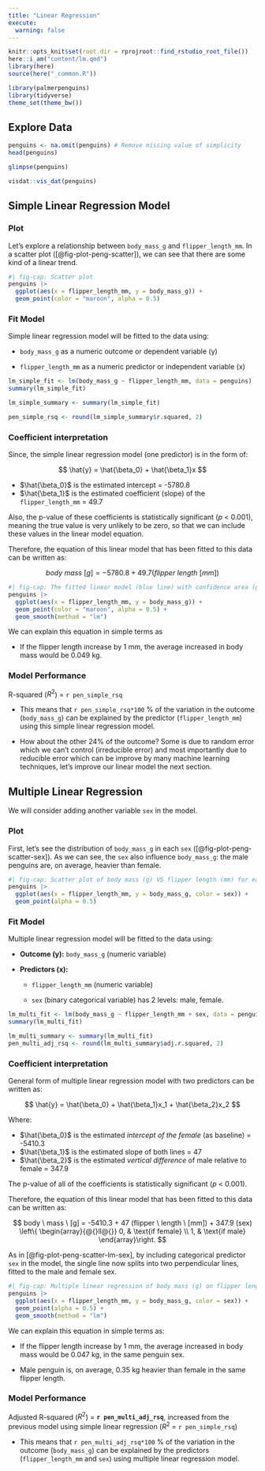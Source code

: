 ```yaml
---
title: "Linear Regression"
execute: 
  warning: false
---
```


```r
knitr::opts_knit$set(root.dir = rprojroot::find_rstudio_root_file())
here::i_am("content/lm.qmd")
library(here)
source(here("_common.R"))
```

```r
library(palmerpenguins)
library(tidyverse)
theme_set(theme_bw())
```

## Explore Data

```r
penguins <- na.omit(penguins) # Remove missing value of simplicity
head(penguins)
```

```r
glimpse(penguins)
```

```r
visdat::vis_dat(penguins)
```

## Simple Linear Regression Model

### Plot

Let's explore a relationship between `body_mass_g` and `flipper_length_mm`. In a scatter plot ([@fig-plot-peng-scatter]), we can see that there are some kind of a linear trend.

```r
#| fig-cap: Scatter plot
penguins |> 
  ggplot(aes(x = flipper_length_mm, y = body_mass_g)) +
  geom_point(color = "maroon", alpha = 0.5) 
```

### Fit Model

Simple linear regression model will be fitted to the data using:

-   `body_mass_g` as a numeric outcome or dependent variable (y)

-   `flipper_length_mm` as a numeric predictor or independent variable (x)

```r
lm_simple_fit <- lm(body_mass_g ~ flipper_length_mm, data = penguins)
summary(lm_simple_fit)
```

```r
lm_simple_summary <- summary(lm_simple_fit)

pen_simple_rsq <- round(lm_simple_summary$r.squared, 2)
```

### Coefficient interpretation

Since, the simple linear regression model (one predictor) is in the form of:

$$
\hat{y} = \hat{\beta_0} + \hat{\beta_1}x
$$

-   $\hat{\beta_0}$ is the estimated intercept = -5780.8
-   $\hat{\beta_1}$ is the estimated coefficient (slope) of the `flipper_length_mm` = 49.7

Also, the p-value of these coefficients is statistically significant ($p$ \< 0.001), meaning the true value is very unlikely to be zero, so that we can include these values in the linear model equation.

Therefore, the equation of this linear model that has been fitted to this data can be written as:

$$
body \ mass \ [g] = -5780.8 + 49.7 (flipper \  length \ [mm])
$$



```r
#| fig-cap: The fitted linear model (blue line) with confidence area (grey area) of the model's coefficient. 
penguins |> 
  ggplot(aes(x = flipper_length_mm, y = body_mass_g)) +
  geom_point(color = "maroon", alpha = 0.5) +
  geom_smooth(method = "lm")
```

We can explain this equation in simple terms as

-   If the flipper length increase by 1 mm, the average increased in body mass would be 0.049 kg.


### Model Performance



R-squared ($R^2$) = `r pen_simple_rsq`

-   This means that `r pen_simple_rsq*100` % of the variation in the outcome (`body_mass_g`) can be explained by the predictor (`flipper_length_mm`) using this simple linear regression model.

-   How about the other 24% of the outcome? Some is due to random error which we can't control (irreducible error) and most importantly due to reducible error which can be improve by many machine learning techniques, let's improve our linear model the next section.

## Multiple Linear Regression

We will consider adding another variable `sex` in the model.

### Plot

First, let's see the distribution of `body_mass_g` in each `sex` ([@fig-plot-peng-scatter-sex]). As we can see, the `sex` also influence `body_mass_g`: the male penguins are, on average, heavier than female.

```r
#| fig-cap: Scatter plot of body mass (g) VS flipper length (mm) for each sex.
penguins |> 
  ggplot(aes(x = flipper_length_mm, y = body_mass_g, color = sex)) +
  geom_point(alpha = 0.5) 
```

### Fit Model

Multiple linear regression model will be fitted to the data using:

-   **Outcome (y):** `body_mass_g` (numeric variable)

-   **Predictors (x):**

    -   `flipper_length_mm` (numeric variable)

    -   `sex` (binary categorical variable) has 2 levels: male, female.

```r
lm_multi_fit <- lm(body_mass_g ~ flipper_length_mm + sex, data = penguins)
summary(lm_multi_fit)
```

```r
lm_multi_summary <- summary(lm_multi_fit)
pen_multi_adj_rsq <- round(lm_multi_summary$adj.r.squared, 2)
```

### Coefficient interpretation

General form of multiple linear regression model with two predictors can be written as:

$$
\hat{y} = \hat{\beta_0} + \hat{\beta_1}x_1 + \hat{\beta_2}x_2
$$

Where:

-   $\hat{\beta_0}$ is the estimated *intercept of the female* (as baseline) = -5410.3
-   $\hat{\beta_1}$ is the estimated slope of both lines = 47
-   $\hat{\beta_2}$ is the estimated *vertical difference* of male relative to female = 347.9

The p-value of all of the coefficients is statistically significant ($p$ \< 0.001).

Therefore, the equation of this linear model that has been fitted to this data can be written as:

$$
  body \ mass \ [g] = -5410.3 + 47 (flipper \ length \ [mm]) + 347.9 (sex) \left\{
  \begin{array}{@{}ll@{}}
    0, & \text{if female} \\
    1, & \text{if male}
  \end{array}\right.
$$

As in [@fig-plot-peng-scatter-lm-sex], by including categorical predictor `sex` in the model, the single line now splits into two perpendicular lines, fitted to the male and female sex.

```r
#| fig-cap: Multiple linear regression of body mass (g) on flipper length (mm) and sex.
penguins |> 
  ggplot(aes(x = flipper_length_mm, y = body_mass_g, color = sex)) +
  geom_point(alpha = 0.5) +
  geom_smooth(method = "lm")
```

We can explain this equation in simple terms as:

-   If the flipper length increase by 1 mm, the average increased in body mass would be 0.047 kg, in the same penguin sex.

-   Male penguin is, on average, 0.35 kg heavier than female in the same flipper length.


### Model Performance

Adjusted R-squared ($R^2$) = **`r pen_multi_adj_rsq`**, increased from the previous model using simple linear regression ($R^2$ = `r pen_simple_rsq`) 

-   This means that `r pen_multi_adj_rsq*100` % of the variation in the outcome (`body_mass_g`) can be explained by the predictors (`flipper_length_mm` and `sex`) using multiple linear regression model.



